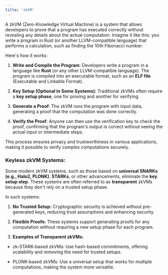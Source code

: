 ```yaml
---
title: 'zkVM'
---
```


A zkVM (Zero-Knowledge Virtual Machine) is a system that allows developers to prove that a program has executed correctly without revealing any details about the actual computation. Imagine it like this: you write a program in Rust (or another LLVM-compatible language) that performs a calculation, such as finding the 10th Fibonacci number.

Here's how it works:

1. **Write and Compile the Program**: Developers write a program in a language like **Rust** (or any other LLVM-compatible language). The program is compiled into an executable format, such as an **ELF file** (Executable and Linkable Format).

2. **Key Setup (Optional in Some Systems):**  Traditional zkVMs often require a **key setup phase**, one for proving and another for verifying.

3. **Generate a Proof**: The zkVM runs the program with input data, generating a proof that the computation was done correctly.

4. **Verify the Proof**: Anyone can then use the verification key to check the proof, confirming that the program's output is correct without seeing the actual input or intermediate steps.

This process ensures privacy and trustworthiness in various applications, making it possible to verify complex computations securely.

### **Keyless zkVM Systems:**

Some modern zkVM systems, such as those based on **universal SNARKs (e.g., Halo2, PLONK)**, **STARKs**, or other advancements, eliminate the **key setup step**. These systems are often referred to as **transparent** zkVMs because they don't rely on a trusted setup phase.

In such systems:

1. &#x20;**No Trusted Setup:** Cryptographic security is achieved without pre-generated keys, reducing trust assumptions and enhancing security.

2. **Flexible Proofs:** These systems support generating proofs for any computation without requiring a new setup phase for each program.

3. **Examples of Transparent zkVMs:**

* zk-STARK-based zkVMs: Use hash-based commitments, offering scalability and removing the need for trusted setups.

* PLONK-based zkVMs: Use a universal setup that works for multiple computations, making the system more versatile.